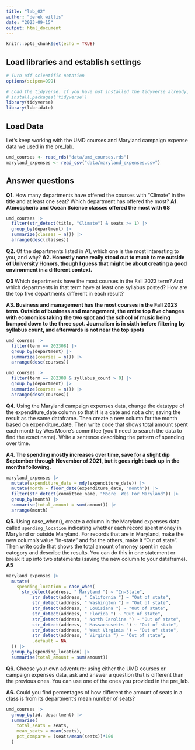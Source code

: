```yaml
---
title: "lab_02"
author: "derek willis"
date: "2023-09-15"
output: html_document
---
```


```r
knitr::opts_chunk$set(echo = TRUE)
```

## Load libraries and establish settings

```r
# Turn off scientific notation
options(scipen=999)

# Load the tidyverse. If you have not installed the tidyverse already, remove the # from the next line and run it first.  
# install.packages('tidyverse')
library(tidyverse)
library(lubridate)
```

## Load Data

Let's keep working with the UMD courses and Maryland campaign expense data we used in the pre_lab.

```r
umd_courses <- read_rds("data/umd_courses.rds")
maryland_expenses <- read_csv("data/maryland_expenses.csv") 
```

## Answer questions

**Q1.** How many departments have offered the courses with "Climate" in the title and at least one seat? Which department has offered the most? **A1. Atmospheric and Ocean Science classes offered the most with 68**

```r
umd_courses |>
  filter(str_detect(title, "Climate") & seats >= 1) |>
  group_by(department) |>
  summarize(classes = n()) |>
  arrange(desc(classes))
```

**Q2.** Of the departments listed in A1, which one is the most interesting to you, and why? **A2. Honestly none really stood out to much to me outside of University Honors, though I guess that might be about creating a good environment in a different context.**

**Q3** Which departments have the most courses in the Fall 2023 term? And which departments in that term have at least one syllabus posted? How are the top five departments different in each result?

**A3. Business and management has the most courses in the Fall 2023 term. Outside of business and management, the entire top five changes with economics taking the two spot and the school of music being bumped down to the three spot. Journalism is in sixth before filtering by syllabus count, and afterwards is not near the top spots**

```r
umd_courses |>
  filter(term == 202308) |>
  group_by(department) |>
  summarize(courses = n()) |>
  arrange(desc(courses))

umd_courses |>
  filter(term == 202308 & syllabus_count > 0) |>
  group_by(department) |>
  summarize(courses = n()) |>
  arrange(desc(courses))
```

**Q4.** Using the Maryland campaign expenses data, change the datatype of the expenditure_date column so that it is a date and not a chr, saving the result as the same dataframe. Then create a new column for the month based on expenditure_date. Then write code that shows total amount spent each month by Wes Moore's committee (you'll need to search the data to find the exact name). Write a sentence describing the pattern of spending over time.

**A4. The spending mostly increases over time, save for a slight dip September through November of 2021, but it goes right back up in the months following.**

```r
maryland_expenses |>
  mutate(expenditure_date = mdy(expenditure_date)) |>
  mutate(month = floor_date(expenditure_date, "month")) |>
  filter(str_detect(committee_name, "Moore  Wes For Maryland")) |>
  group_by(month) |>
  summarise(total_amount = sum(amount)) |>
  arrange(month)
```

**Q5.** Using case_when(), create a column in the Maryland expenses data called `spending_location` indicating whether each record spent money in Maryland or outside Maryland. For records that are in Maryland, make the new column's value "In-state" and for the others, make it "Out of state". Then write code that shows the total amount of money spent in each category and describe the results. You can do this in one statement or break it up into two statements (saving the new column to your dataframe). **A5**

```r
maryland_expenses |>
  mutate(
    spending_location = case_when(
      str_detect(address, " Maryland ") ~ "In-State",
          str_detect(address, " California ") ~ "Out of state",
          str_detect(address, " Washington ") ~ "Out of state",
          str_detect(address, " Louisiana ") ~ "Out of state",
          str_detect(address, " Florida ") ~ "Out of state",
          str_detect(address, " North Carolina ") ~ "Out of state",
          str_detect(address, " Massachusetts ") ~ "Out of state",
          str_detect(address, " West Virginia ") ~ "Out of state",
          str_detect(address, " Virginia ") ~ "Out of state",
          .default = NA
  )) |>
  group_by(spending_location) |>
  summarise(total_amount = sum(amount))
```

**Q6.** Choose your own adventure: using either the UMD courses or campaign expenses data, ask and answer a question that is different than the previous ones. You can use one of the ones you provided in the pre_lab.

**A6.** Could you find percentages of how different the amount of seats in a class is from its department's mean number of seats?

```r
umd_courses |> 
  group_by(id, department) |>
  summarise(
    total_seats = seats,
    mean_seats = mean(seats),
    pct_compare = (seats/mean(seats))*100
  )
```
